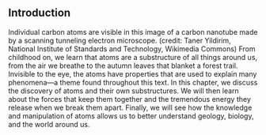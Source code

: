 ## Introduction

<caption>Individual carbon atoms are visible in this image of a carbon nanotube made by a scanning tunneling electron microscope. (credit: Taner Yildirim, National Institute of Standards and Technology, Wikimedia Commons)</caption>
From childhood on, we learn that atoms are a substructure of all things around us, from the air we breathe to the autumn leaves that blanket a forest trail. Invisible to the eye, the atoms have properties that are used to explain many phenomena—a theme found throughout this text. In this chapter, we discuss the discovery of atoms and their own substructures. We will then learn about the forces that keep them together and the tremendous energy they release when we break them apart. Finally, we will see how the knowledge and manipulation of atoms allows us to better understand geology, biology, and the world around us.

